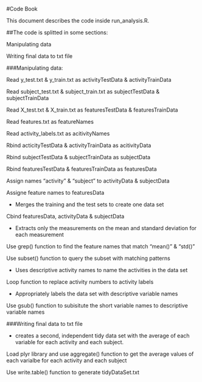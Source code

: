 #Code Book

This document describes the code inside run_analysis.R.

##The code is splitted in some sections:

Manipulating data 

Writing final data to txt file


###Manipulating data:

Read y_test.txt & y_train.txt as activityTestData & activityTrainData

Read subject_test.txt & subject_train.txt as subjectTestData & subjectTrainData

Read X_test.txt & X_train.txt as featuresTestData & featuresTrainData

Read features.txt as featureNames

Read activity_labels.txt as acitivityNames

Rbind acticityTestData & activityTrainData as acitivityData

Rbind subjectTestData & subjectTrainData as subjectData

Rbind featuresTestData & featuresTrainData as featuresData

Assign names "activity" & "subject" to activityData & subjectData

Assigne feature names to featuresData

* Merges the training and the test sets to create one data set

Cbind featuresData, activityData & subjectData

* Extracts only the measurements on the mean and standard deviation for each measurement

Use grep() function to find the feature names that match "mean()" & "std()"

Use subset() function to query the subset with matching patterns

* Uses descriptive activity names to name the activities in the data set

Loop function to replace activity numbers to activity labels

* Appropriately labels the data set with descriptive variable names

Use gsub() function to subisitute the short variable names to descriptive variable names

###Writing final data to txt file

* creates a second, independent tidy data set with the average of each variable for each activity and each subject.
 
Load plyr library and use aggregate() function to get the average values of each varialbe for each activity and each subject

Use write.table() function to generate tidyDataSet.txt
